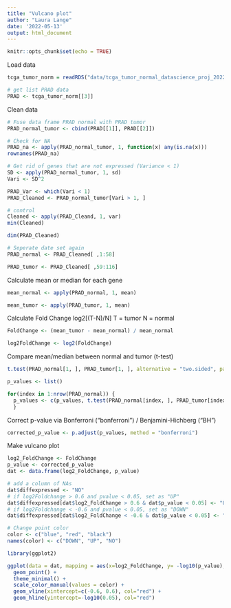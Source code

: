 ```yaml
---
title: "Vulcano plot"
author: "Laura Lange"
date: '2022-05-13'
output: html_document
---
```


```r
knitr::opts_chunk$set(echo = TRUE)
```

Load data
```r
tcga_tumor_norm = readRDS("data/tcga_tumor_normal_datascience_proj_2022.RDS")

# get list PRAD data
PRAD <- tcga_tumor_norm[[3]]
```

Clean data 

```r
# Fuse data frame PRAD normal with PRAD tumor
PRAD_normal_tumor <- cbind(PRAD[[1]], PRAD[[2]])

# Check for NA
PRAD_na <- apply(PRAD_normal_tumor, 1, function(x) any(is.na(x)))
rownames(PRAD_na)

# Get rid of genes that are not expressed (Variance < 1)
SD <- apply(PRAD_normal_tumor, 1, sd)
Vari <- SD^2

PRAD_Var <- which(Vari < 1)
PRAD_Cleaned <- PRAD_normal_tumor[Vari > 1, ]

# control
Cleaned <- apply(PRAD_Cleand, 1, var)
min(Cleaned)

dim(PRAD_Cleaned)

# Seperate date set again 
PRAD_normal <- PRAD_Cleaned[ ,1:58]

PRAD_tumor <- PRAD_Cleaned[ ,59:116]
```

Calculate mean or median for each gene 
```r
mean_normal <- apply(PRAD_normal, 1, mean)

mean_tumor <- apply(PRAD_tumor, 1, mean)
```

Calculate Fold Change log2[(T-N)/N]
T = tumor 
N = normal 
```r
FoldChange <- (mean_tumor - mean_normal) / mean_normal

log2FoldChange <- log2(FoldChange)
```
Compare mean/median between normal and tumor (t-test)

```r
t.test(PRAD_normal[1, ], PRAD_tumor[1, ], alternative = "two.sided", paired = TRUE)$p.value
```
```r
p_values <- list()

for(index in 1:nrow(PRAD_normal)) {
  p_values <- c(p_values, t.test(PRAD_normal[index, ], PRAD_tumor[index, ])$p.value)
  }
```


Correct p-value via Bonferroni ("bonferroni") / Benjamini-Hichberg ("BH")
```r
corrected_p_value <- p.adjust(p_values, method = "bonferroni")
```

Make vulcano plot 

```r
log2_FoldChange <- FoldChange
p_value <- corrected_p_value
dat <- data.frame(log2_FoldChange, p_value)

# add a column of NAs
dat$diffexpressed <- "NO"
# if log2Foldchange > 0.6 and pvalue < 0.05, set as "UP" 
dat$diffexpressed[dat$log2_FoldChange > 0.6 & dat$p_value < 0.05] <- "UP"
# if log2Foldchange < -0.6 and pvalue < 0.05, set as "DOWN"
dat$diffexpressed[dat$log2_FoldChange < -0.6 & dat$p_value < 0.05] <- "DOWN"

# Change point color
color <- c("blue", "red", "black")
names(color) <- c("DOWN", "UP", "NO")

library(ggplot2)

ggplot(data = dat, mapping = aes(x=log2_FoldChange, y= -log10(p_value), col = diffexpressed))+
  geom_point() +
  theme_minimal() +
  scale_color_manual(values = color) +
  geom_vline(xintercept=c(-0.6, 0.6), col="red") +
  geom_hline(yintercept=-log10(0.05), col="red")
```



